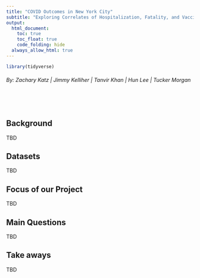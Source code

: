 ```yaml
---
title: "COVID Outcomes in New York City"
subtitle: "Exploring Correlates of Hospitalization, Fatality, and Vaccination Related to SARS-Cov-2 Across All Five Boroughs"
output: 
  html_document:
    toc: true
    toc_float: true
    code_folding: hide
  always_allow_html: true
---
```


```r
library(tidyverse)
```

<h6 style="text-align: left;" markdown="1">By: Zachary Katz |  Jimmy Kelliher |  Tanvir Khan |  Hun Lee |  Tucker Morgan </h6>

<br></br>


## Background


TBD



## Datasets


TBD



## Focus of our Project

TBD



## Main Questions

TBD


## Take aways

TBD


